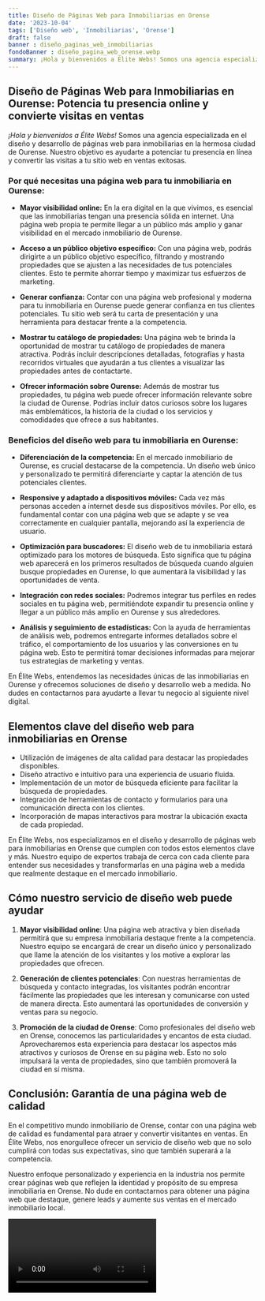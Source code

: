 ```yaml
---
title: Diseño de Páginas Web para Inmobiliarias en Orense
date: '2023-10-04'
tags: ['Diseño web', 'Inmobiliarias', 'Orense']
draft: false
banner : diseño_paginas_web_inmobiliarias
fondoBanner : diseño_pagina_web_orense.webp
summary: ¡Hola y bienvenidos a Élite Webs! Somos una agencia especializada en el diseño y desarrollo de páginas web para inmobiliarias en la hermosa ciudad de Ourense. Nuestro objetivo es ayudarte a potenciar tu presencia en línea y convertir las visitas a tu sitio web en ventas exitosas. 
---
```


## Diseño de Páginas Web para Inmobiliarias en Ourense: Potencia tu presencia online y convierte visitas en ventas

*¡Hola y bienvenidos a Élite Webs!* Somos una agencia especializada en el diseño y desarrollo de páginas web para inmobiliarias en la hermosa ciudad de Ourense. Nuestro objetivo es ayudarte a potenciar tu presencia en línea y convertir las visitas a tu sitio web en ventas exitosas. 

### Por qué necesitas una página web para tu inmobiliaria en Ourense:

- **Mayor visibilidad online:** En la era digital en la que vivimos, es esencial que las inmobiliarias tengan una presencia sólida en internet. Una página web propia te permite llegar a un público más amplio y ganar visibilidad en el mercado inmobiliario de Ourense.

- **Acceso a un público objetivo específico:** Con una página web, podrás dirigirte a un público objetivo específico, filtrando y mostrando propiedades que se ajusten a las necesidades de tus potenciales clientes. Esto te permite ahorrar tiempo y maximizar tus esfuerzos de marketing.

- **Generar confianza:** Contar con una página web profesional y moderna para tu inmobiliaria en Ourense puede generar confianza en tus clientes potenciales. Tu sitio web será tu carta de presentación y una herramienta para destacar frente a la competencia.

- **Mostrar tu catálogo de propiedades:** Una página web te brinda la oportunidad de mostrar tu catálogo de propiedades de manera atractiva. Podrás incluir descripciones detalladas, fotografías y hasta recorridos virtuales que ayudarán a tus clientes a visualizar las propiedades antes de contactarte.

- **Ofrecer información sobre Ourense:** Además de mostrar tus propiedades, tu página web puede ofrecer información relevante sobre la ciudad de Ourense. Podrías incluir datos curiosos sobre los lugares más emblemáticos, la historia de la ciudad o los servicios y comodidades que ofrece a sus habitantes.

### Beneficios del diseño web para tu inmobiliaria en Ourense:

- **Diferenciación de la competencia:** En el mercado inmobiliario de Ourense, es crucial destacarse de la competencia. Un diseño web único y personalizado te permitirá diferenciarte y captar la atención de tus potenciales clientes.

- **Responsive y adaptado a dispositivos móviles:** Cada vez más personas acceden a internet desde sus dispositivos móviles. Por ello, es fundamental contar con una página web que se adapte y se vea correctamente en cualquier pantalla, mejorando así la experiencia de usuario.

- **Optimización para buscadores:** El diseño web de tu inmobiliaria estará optimizado para los motores de búsqueda. Esto significa que tu página web aparecerá en los primeros resultados de búsqueda cuando alguien busque propiedades en Ourense, lo que aumentará la visibilidad y las oportunidades de venta.

- **Integración con redes sociales:** Podremos integrar tus perfiles en redes sociales en tu página web, permitiéndote expandir tu presencia online y llegar a un público más amplio en Ourense y sus alrededores.

- **Análisis y seguimiento de estadísticas:** Con la ayuda de herramientas de análisis web, podremos entregarte informes detallados sobre el tráfico, el comportamiento de los usuarios y las conversiones en tu página web. Esto te permitirá tomar decisiones informadas para mejorar tus estrategias de marketing y ventas.

En Élite Webs, entendemos las necesidades únicas de las inmobiliarias en Ourense y ofrecemos soluciones de diseño y desarrollo web a medida. No dudes en contactarnos para ayudarte a llevar tu negocio al siguiente nivel digital.

<GifSeo />

<Cta />

## Elementos clave del diseño web para inmobiliarias en Orense

- Utilización de imágenes de alta calidad para destacar las propiedades disponibles.
- Diseño atractivo e intuitivo para una experiencia de usuario fluida.
- Implementación de un motor de búsqueda eficiente para facilitar la búsqueda de propiedades.
- Integración de herramientas de contacto y formularios para una comunicación directa con los clientes.
- Incorporación de mapas interactivos para mostrar la ubicación exacta de cada propiedad.

En Élite Webs, nos especializamos en el diseño y desarrollo de páginas web para inmobiliarias en Orense que cumplen con todos estos elementos clave y más. Nuestro equipo de expertos trabaja de cerca con cada cliente para entender sus necesidades y transformarlas en una página web a medida que realmente destaque en el mercado inmobiliario.

## Cómo nuestro servicio de diseño web puede ayudar

1. **Mayor visibilidad online**: Una página web atractiva y bien diseñada permitirá que su empresa inmobiliaria destaque frente a la competencia. Nuestro equipo se encargará de crear un diseño único y personalizado que llame la atención de los visitantes y los motive a explorar las propiedades que ofrecen.

2. **Generación de clientes potenciales**: Con nuestras herramientas de búsqueda y contacto integradas, los visitantes podrán encontrar fácilmente las propiedades que les interesan y comunicarse con usted de manera directa. Esto aumentará las oportunidades de conversión y ventas para su negocio.

3. **Promoción de la ciudad de Orense**: Como profesionales del diseño web en Orense, conocemos las particularidades y encantos de esta ciudad. Aprovecharemos esta experiencia para destacar los aspectos más atractivos y curiosos de Orense en su página web. Esto no solo impulsará la venta de propiedades, sino que también promoverá la ciudad en sí misma.

## Conclusión: Garantía de una página web de calidad

En el competitivo mundo inmobiliario de Orense, contar con una página web de calidad es fundamental para atraer y convertir visitantes en ventas. En Élite Webs, nos enorgullece ofrecer un servicio de diseño web que no solo cumplirá con todas sus expectativas, sino que también superará a la competencia.

Nuestro enfoque personalizado y experiencia en la industria nos permite crear páginas web que reflejen la identidad y propósito de su empresa inmobiliaria en Orense. No dude en contactarnos para obtener una página web que destaque, genere leads y aumente sus ventas en el mercado inmobiliario local.

<Video />

<CtaBot job='Inmobiliarias' city='Orense'/>

<Gmaps query='Orense+españa+maps' />